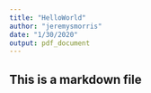 ```yaml
---
title: "HelloWorld"
author: "jeremysmorris"
date: "1/30/2020"
output: pdf_document
---
```


## This is a markdown file